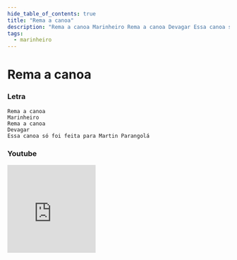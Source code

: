 ```yaml
---
hide_table_of_contents: true
title: "Rema a canoa"
description: "Rema a canoa Marinheiro Rema a canoa Devagar Essa canoa só foi feita para Martin Parangolá"
tags:
  - marinheiro
---
```


# Rema a canoa

### Letra

```text
Rema a canoa
Marinheiro
Rema a canoa
Devagar
Essa canoa só foi feita para Martin Parangolá
```

### Youtube

<iframe
  width="200"
  height="200"
  src="https://www.youtube.com/embed/aRbOhgkd_xo"
  title="YouTube video player"
  frameborder="0"
  allow="accelerometer; autoplay; clipboard-write; encrypted-media; gyroscope; picture-in-picture; web-share"
  referrerpolicy="strict-origin-when-cross-origin"
  allowfullscreen
></iframe>